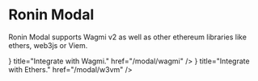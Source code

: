 
# Ronin Modal

Ronin Modal supports Wagmi v2 as well as other ethereum libraries like ethers, web3js or Viem.

<Cards>
  <Cards.Card
    icon={<img src={WagmiIcon} height={40} width={40} />}
    title="Integrate with Wagmi."
    href="/modal/wagmi"
  />
  <Cards.Card
    icon={<img src={ArrowIcon} height={40} width={40} />}
    title="Integrate with Ethers."
    href="/modal/w3vm"
  />
</Cards>